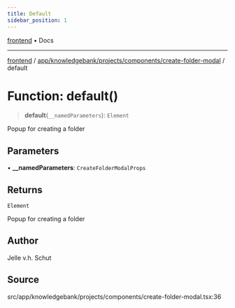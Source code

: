 ```yaml
---
title: Default
sidebar_position: 1
---
```


[frontend](../../../../../..) • Docs

***

[frontend](../../../../../..) / [app/knowledgebank/projects/components/create-folder-modal](..) / default

# Function: default()

> **default**(`__namedParameters`): `Element`

Popup for creating a folder

## Parameters

• **\_\_namedParameters**: `CreateFolderModalProps`

## Returns

`Element`

Popup for creating a folder

## Author

Jelle v.h. Schut

## Source

src/app/knowledgebank/projects/components/create-folder-modal.tsx:36
